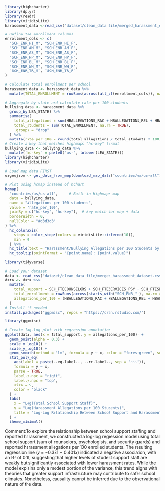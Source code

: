 ```r
library(highcharter)
library(dplyr)
library(readr)
library(viridisLite)
harassment_data <-read_csv("dataset/clean_data file/merged_harassment_dataset.csv")

# Define the enrollment columns
enrollment_cols <- c(
  "SCH_ENR_HI_M", "SCH_ENR_HI_F", 
  "SCH_ENR_AM_M", "SCH_ENR_AM_F", 
  "SCH_ENR_AS_M", "SCH_ENR_AS_F",
  "SCH_ENR_HP_M", "SCH_ENR_HP_F",
  "SCH_ENR_BL_M", "SCH_ENR_BL_F",
  "SCH_ENR_WH_M", "SCH_ENR_WH_F",
  "SCH_ENR_TR_M", "SCH_ENR_TR_F"
)

# Calculate total enrollment per school
harassment_data <- harassment_data %>%
  mutate(TOTAL_ENROLLMENT = rowSums(across(all_of(enrollment_cols)), na.rm = TRUE))

# Aggregate by state and calculate rate per 100 students
bullying_data <- harassment_data %>%
  group_by(LEA_STATE) %>%
  summarise(
    total_allegations = sum(HBALLEGATIONS_RAC + HBALLEGATIONS_REL + HBALLEGATIONS_ORI, na.rm = TRUE),
    total_students = sum(TOTAL_ENROLLMENT, na.rm = TRUE),
    .groups = "drop"
  ) %>%
  mutate(rate_per_100 = round(total_allegations / total_students * 100, 2))
# Create a key that matches highmaps "hc-key" format
bullying_data <- bullying_data %>%
  mutate(`hc-key` = paste0("us-", tolower(LEA_STATE)))
library(highcharter)
library(viridisLite)

# Load map data FIRST
usgeojson <- get_data_from_map(download_map_data("countries/us/us-all"))

# Plot using hcmap instead of hchart
hcmap(
  "countries/us/us-all",     # Built-in Highmaps map
  data = bullying_data,
  name = "Allegations per 100 students",
  value = "rate_per_100",
  joinBy = c("hc-key", "hc-key"),  # key match for map + data
  borderWidth = 0,
  nullColor = "#d3d3d3"
) %>%
  hc_colorAxis(
    stops = color_stops(colors = viridisLite::inferno(10)),
    min = 0
  ) %>%
  hc_title(text = "Harassment/Bullying Allegations per 100 Students by State") %>%
  hc_tooltip(pointFormat = "{point.name}: {point.value}")


```
```r
library(tidyverse)

# Load your dataset
data <- read_csv("dataset/clean_data file/merged_harassment_dataset.csv")
data <- data %>%
  mutate(
    total_support = SCH_FTECOUNSELORS + SCH_FTESERVICES_PSY + SCH_FTESECURITY_GUA,
    total_enrollment = rowSums(across(starts_with("SCH_ENR_")), na.rm = TRUE),
    allegations_per_100 = (HBALLEGATIONS_RAC + HBALLEGATIONS_REL + HBALLEGATIONS_ORI) / total_enrollment * 100
  )
# Install if needed
install.packages("ggpmisc", repos = "https://cran.rstudio.com/")

library(ggpmisc)

# Create log-log plot with regression annotation
ggplot(data, aes(x = total_support, y = allegations_per_100)) +
  geom_point(alpha = 0.3) +
  scale_x_log10() +
  scale_y_log10() +
  geom_smooth(method = "lm", formula = y ~ x, color = "forestgreen", se = TRUE) +
  stat_poly_eq(
    aes(label = paste(..eq.label.., ..rr.label.., sep = "~~~")),
    formula = y ~ x,
    parse = TRUE,
    label.x.npc = "right",
    label.y.npc = "top",
    size = 5,
    color = "black"
  ) +
  labs(
    x = "Log(Total School Support Staff)",
    y = "Log(Harassment Allegations per 100 Students)",
    title = "Log-Log Relationship Between School Support and Harassment Reports"
  ) +
  theme_minimal()

```
Comment:To explore the relationship between school support staffing and reported harassment, we constructed a log-log regression model using total school support (sum of counselors, psychologists, and security guards) and reported harassment allegations per 100 enrolled students. The resulting regression line (𝑦 = −0.331 − 0.401𝑥) indicated a negative association, with an R² of 0.11, suggesting that higher levels of student support staff are weakly but significantly associated with lower harassment rates. While the model explains only a modest portion of the variance, this trend aligns with theories that greater support infrastructure may contribute to safer school climates. Nonetheless, causality cannot be inferred due to the observational nature of the data.